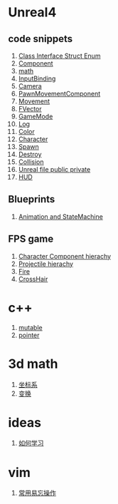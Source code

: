 
= Unreal4 =
== code snippets ==
# [[codeSnippets/Class Interface Struct Enum|Class Interface Struct Enum]]
# [[codeSnippets/Component|Component]]
# [[codeSnippets/math|math]]
# [[codeSnippets/InputBinding|InputBinding]]
# [[codeSnippets/Camera|Camera]]
# [[codeSnippets/PawnMovementComponent|PawnMovementComponent]]
# [[codeSnippets/Movement|Movement]]
# [[codeSnippets/FVector|FVector]]
# [[codeSnippets/GameMode|GameMode]]
# [[codeSnippets/Log|Log]]
# [[codeSnippets/Color|Color]]
# [[codeSnippets/Character|Character]]
# [[codeSnippets/Spawn|Spawn]]
# [[codeSnippets/Destroy|Destroy]]
# [[codeSnippets/Collision|Collision]]
# [[codeSnippets/Unreal file public private|Unreal file public private]]
# [[codeSnippets/HUD|HUD]]

== Blueprints ==
# [[Blueprints/Animation and StateMachine|Animation and StateMachine]]

== FPS game ==
# [[FPSGame/Character Component hierachy|Character Component hierachy]]
# [[FPSGame/Projectile hierachy|Projectile hierachy]]
# [[FPSGame/Fire|Fire]]
# [[FPSGame/Crosshair|CrossHair]]

= c++ =
# [[c++/mutable|mutable]]
# [[c++/pointer|pointer]]

= 3d math =
# [[3dMath/coordinator|坐标系]]
# [[3dMath/Transform|变换]]

= ideas =
# [[ideas/how to learn|如何学习]]

= vim =
# [[vim/operations|常用易忘操作]]
